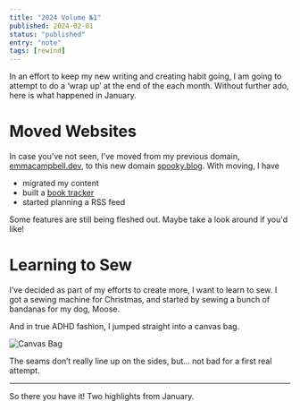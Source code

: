 ```yaml
---
title: "2024 Volume №1"
published: 2024-02-01
status: "published"
entry: "note"
tags: [rewind]
---
```


In an effort to keep my new writing and creating habit going, I am going to attempt to do a ‘wrap up’ at the end of the each month. Without further ado, here is what happened in January.

# Moved Websites

In case you’ve not seen, I’ve moved from my previous domain, [emmacampbell.dev](https://emmacampbell.dev), to this new domain [spooky.blog](https://spooky.blog). With moving, I have

- migrated my content
- built a [book tracker](https://spooky.blog/notebook/book-tracker)
- started planning a RSS feed

Some features are still being fleshed out. Maybe take a look around if you'd like!

# Learning to Sew

I’ve decided as part of my efforts to create more, I want to learn to sew. I got a sewing machine for Christmas, and started by sewing a bunch of bandanas for my dog, Moose.

And in true ADHD fashion, I jumped straight into a canvas bag.

![Canvas Bag](assets/canvas_bag.jpeg)

The seams don’t really line up on the sides, but... not bad for a first real attempt.

---

So there you have it! Two highlights from January.
